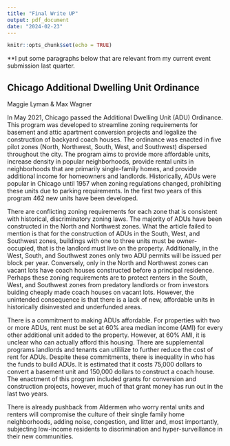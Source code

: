 ```yaml
---
title: "Final Write UP"
output: pdf_document
date: "2024-02-23"
---
```


```r
knitr::opts_chunk$set(echo = TRUE)
```

**I put some paragraphs below that are relevant from my current event submission last quarter. 

## Chicago Additional Dwelling Unit Ordinance
Maggie Lyman & Max Wagner

In May 2021, Chicago passed the Additional Dwelling Unit (ADU) Ordinance. This program was developed to streamline zoning requirements for basement and attic apartment conversion projects and legalize the construction of backyard coach houses. The ordinance was enacted in five pilot zones (North, Northwest, South, West, and Southwest) dispersed throughout the city. The program aims to provide more affordable units, increase density in popular neighborhoods, provide rental units in neighborhoods that are primarily single-family homes, and provide additional income for homeowners and landlords. Historically, ADUs were popular in Chicago until 1957 when zoning regulations changed, prohibiting these units due to parking requirements. In the first two years of this program 462 new units have been developed. 

There are conflicting zoning requirements for each zone that is consistent with historical, discriminatory zoning laws. The majority of ADUs have been constructed in the North and Northwest zones. What the article failed to mention is that for the construction of ADUs in the South, West, and Southwest zones, buildings with one to three units must be owner-occupied, that is the landlord must live on the property. Additionally, in the West, South, and Southwest zones only two ADU permits will be issued per block per year. Conversely, only in the North and Northwest zones can vacant lots have coach houses constructed before a principal residence. Perhaps these zoning requirements are to protect renters in the South, West, and Southwest zones from predatory landlords or from investors buiding cheaply made coach houses on vacant lots. However, the unintended consequence is that there is a lack of new, affordable units in historically disinvested and underfunded areas. 

There is a commitment to making ADUs affordable. For properties with two or more ADUs, rent must be set at 60% area median income (AMI) for every other additional unit added to the property. However, at 60% AMI, it is unclear who can actually afford this housing. There are supplemental programs landlords and tenants can utililize to further reduce the cost of rent for ADUs. Despite these commitments, there is inequality in who has the funds to build ADUs. It is estimated that it costs 75,000 dollars to convert a basement unit and 150,000 dollars to construct a coach house. The enactment of this program included grants for conversion and construction projects, however, much of that grant money has run out in the last two years. 

There is already pushback from Aldermen who worry rental units and renters will compromise the culture of their single family home neighborhoods, adding noise, congestion, and litter and, most importantly, subjecting low-income residents to discrimination and hyper-surveillance in their new communities. 

